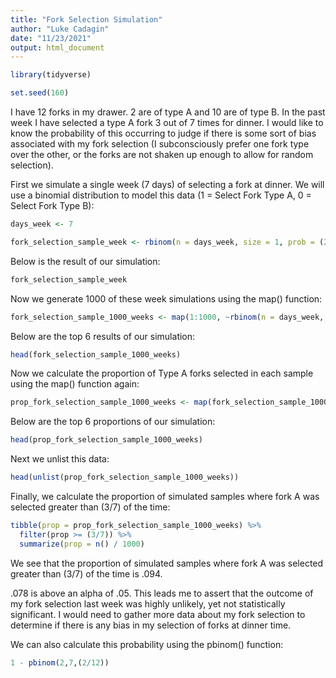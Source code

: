 ```yaml
---
title: "Fork Selection Simulation"
author: "Luke Cadagin"
date: "11/23/2021"
output: html_document
---
```


```r
library(tidyverse)
```


```r
set.seed(160)
```

I have 12 forks in my drawer.  2 are of type A and 10 are of type B.  In the past week I have selected a type A fork 3 out of 7 times for dinner.  I would like to know the probability of this occurring to judge if there is some sort of bias associated with my fork selection (I subconsciously prefer one fork type over the other, or the forks are not shaken up enough to allow for random selection).

First we simulate a single week (7 days) of selecting a fork at dinner.  We will use a binomial distribution to model this data (1 = Select Fork Type A, 0 = Select Fork Type B):

```r
days_week <- 7

fork_selection_sample_week <- rbinom(n = days_week, size = 1, prob = (2/12))
```

Below is the result of our simulation:

```r
fork_selection_sample_week
```

Now we generate 1000 of these week simulations using the map() function:

```r
fork_selection_sample_1000_weeks <- map(1:1000, ~rbinom(n = days_week, size = 1, prob = (2/12)))
```

Below are the top 6 results of our simulation:

```r
head(fork_selection_sample_1000_weeks)
```

Now we calculate the proportion of Type A forks selected in each sample using the map() function again:

```r
prop_fork_selection_sample_1000_weeks <- map(fork_selection_sample_1000_weeks, ~sum(.) / length(.))
```

Below are the top 6 proportions of our simulation:

```r
head(prop_fork_selection_sample_1000_weeks)
```

Next we unlist this data:

```r
head(unlist(prop_fork_selection_sample_1000_weeks))
```

Finally, we calculate the proportion of simulated samples where fork A was selected greater than (3/7) of the time:

```r
tibble(prop = prop_fork_selection_sample_1000_weeks) %>% 
  filter(prop >= (3/7)) %>% 
  summarize(prop = n() / 1000)
```

We see that the proportion of simulated samples where fork A was selected greater than (3/7) of the time is .094.

.078 is above an alpha of .05.  This leads me to assert that the outcome of my fork selection last week was highly unlikely, yet not statistically significant.  I would need to gather more data about my fork selection to determine if there is any bias in my selection of forks at dinner time.

We can also calculate this probability using the pbinom() function:

```r
1 - pbinom(2,7,(2/12))
```

